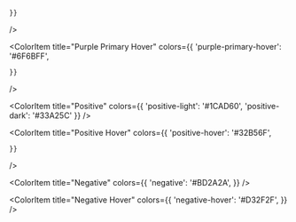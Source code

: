 
<Meta title="App/Colors"/>

<ColorPalette>
  <ColorItem 
    title="Purple Primary" 
    colors={{
      'purple-primary': '#605BFF',

    }}
  />

  <ColorItem 
    title="Purple Primary Hover" 
    colors={{
      'purple-primary-hover': '#6F6BFF',

    }}
  />

  <ColorItem 
    title="Positive" 
    colors={{
      'positive-light': '#1CAD60',
      'positive-dark': '#33A25C'
    }}
  />

  <ColorItem 
    title="Positive Hover" 
    colors={{
      'positive-hover': '#32B56F',

    }}
  />

  <ColorItem 
    title="Negative" 
    colors={{
      'negative': '#BD2A2A',
    }}
  />

  <ColorItem 
    title="Negative Hover" 
    colors={{
      'negative-hover': '#D32F2F',
    }}
  />

</ColorPalette>